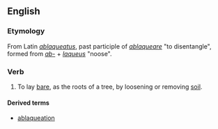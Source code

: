 ==English==

===Etymology===
From Latin ''[[ablaqueatus]]'', past participle of ''[[ablaqueare]]'' "to disentangle", formed from ''[[ab-]]'' + ''[[laqueus]]'' "noose".

===Verb===
{{en-infl-reg-other-e|ablaqueat|e|}}

# {{transitive}} {{obsolete}} To lay [[bare]], as the roots of a tree, by loosening or removing [[soil]].

====Derived terms====
* [[ablaqueation]]